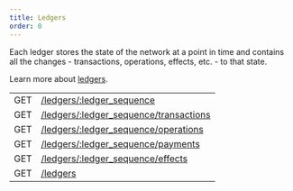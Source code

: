 ```yaml
---
title: Ledgers
order: 0
---
```



Each ledger stores the state of the network at a point in time and contains all the changes - transactions, operations, effects, etc. - to that state.

Learn more about [ledgers](../../../../../learn/glossary.mdx#ledger).

<EndpointsTable title="Endpoints">

|     |                                                                                         |
| --- | --------------------------------------------------------------------------------------- |
| GET | [/ledgers/:ledger_sequence](../../retrieve-a-ledger.api.mdx)                            |
| GET | [/ledgers/:ledger_sequence/transactions](../../retrieve-a-ledgers-transactions.api.mdx) |
| GET | [/ledgers/:ledger_sequence/operations](../../retrieve-a-ledgers-operations.api.mdx)     |
| GET | [/ledgers/:ledger_sequence/payments](../../retrieve-a-ledgers-payments.api.mdx)         |
| GET | [/ledgers/:ledger_sequence/effects](../../retrieve-a-ledgers-effects.api.mdx)           |
| GET | [/ledgers](../../list-all-ledgers.api.mdx)                                              |

</EndpointsTable>
